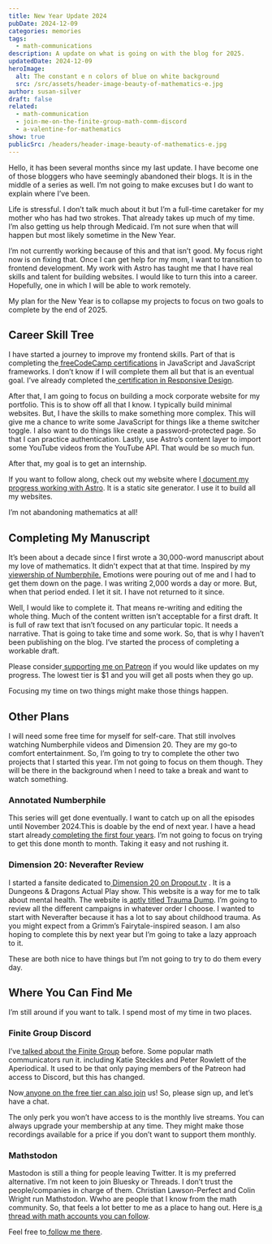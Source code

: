 ```yaml
---
title: New Year Update 2024
pubDate: 2024-12-09
categories: memories
tags:
  - math-communications
description: A update on what is going on with the blog for 2025.
updatedDate: 2024-12-09
heroImage:
  alt: The constant e n colors of blue on white background
  src: /src/assets/header-image-beauty-of-mathematics-e.jpg
author: susan-silver
draft: false
related:
  - math-communication
  - join-me-on-the-finite-group-math-comm-discord
  - a-valentine-for-mathematics
show: true
publicSrc: /headers/header-image-beauty-of-mathematics-e.jpg
---
```


Hello, it has been several months since my last update. I have become one of those bloggers who have seemingly abandoned their blogs. It is in the middle of a series as well. I’m not going to make excuses but I do want to explain where I’ve been.

Life is stressful. I don’t talk much about it but I’m a full-time caretaker for my mother who has had two strokes. That already takes up much of my time. I’m also getting us help through Medicaid. I’m not sure when that will happen but most likely sometime in the New Year.

I’m not currently working because of this and that isn’t good. My focus right now is on fixing that. Once I can get help for my mom, I want to transition to frontend development. My work with Astro has taught me that I have real skills and talent for building websites. I would like to turn this into a career. Hopefully, one in which I will be able to work remotely.

My plan for the New Year is to collapse my projects to focus on two goals to complete by the end of 2025.

## Career Skill Tree

I have started a journey to improve my frontend skills. Part of that is completing the[ freeCodeCamp certifications](https://www.freecodecamp.org/learn/) in JavaScript and JavaScript frameworks. I don’t know if I will complete them all but that is an eventual goal. I’ve already completed the[ certification in Responsive Design](https://www.freecodecamp.org/suzza).

After that, I am going to focus on building a mock corporate website for my portfolio. This is to show off all that I know. I typically build minimal websites. But, I have the skills to make something more complex. This will give me a chance to write some JavaScript for things like a theme switcher toggle. I also want to do things like create a password-protected page. So that I can practice authentication. Lastly, use Astro’s content layer to import some YouTube videos from the YouTube API. That would be so much fun.

After that, my goal is to get an internship.

If you want to follow along, check out my website where I[ document my progress working with Astro](http://suzza.dev). It is a static site generator. I use it to build all my websites.

I’m not abandoning mathematics at all!

## Completing My Manuscript

It’s been about a decade since I first wrote a 30,000-word manuscript about my love of mathematics. It didn't expect that at that time. Inspired by my[ viewership of Numberphile.](https://beautyofmathematics.com/favorite-video-every-year-numberphile/) Emotions were pouring out of me and I had to get them down on the page. I was writing 2,000 words a day or more. But, when that period ended. I let it sit. I have not returned to it since.

Well, I would like to complete it. That means re-writing and editing the whole thing. Much of the content written isn’t acceptable for a first draft. It is full of raw text that isn’t focused on any particular topic. It needs a narrative. That is going to take time and some work. So, that is why I haven’t been publishing on the blog. I’ve started the process of completing a workable draft.

Please consider[ supporting me on Patreon](https://www.patreon.com/c/susansilver) if you would like updates on my progress. The lowest tier is $1 and you will get all posts when they go up.

Focusing my time on two things might make those things happen.

## Other Plans

I will need some free time for myself for self-care. That still involves watching Numberphile videos and Dimension 20. They are my go-to comfort entertainment. So, I’m going to try to complete the other two projects that I started this year. I’m not going to focus on them though. They will be there in the background when I need to take a break and want to watch something.

### Annotated Numberphile

This series will get done eventually. I want to catch up on all the episodes until November 2024.This is doable by the end of next year. I have a head start already[ completing the first four years](https://beautyofmathematics.com/the-annotated-numberphile-a-retrospective-by-year/). I’m not going to focus on trying to get this done month to month. Taking it easy and not rushing it.

### Dimension 20: Neverafter Review

I started a fansite dedicated to[ Dimension 20 on Dropout.tv](http://dropout.tv) . It is a Dungeons & Dragons Actual Play show. This website is a way for me to talk about mental health. The website is[ aptly titled Trauma Dump](https://traumadump.xyz/). I’m going to review all the different campaigns in whatever order I choose. I wanted to start with Neverafter because it has a lot to say about childhood trauma. As you might expect from a Grimm’s Fairytale-inspired season. I am also hoping to complete this by next year but I’m going to take a lazy approach to it.

These are both nice to have things but I’m not going to try to do them every day.

## Where You Can Find Me

I’m still around if you want to talk. I spend most of my time in two places.

### Finite Group Discord

I’ve[ talked about the Finite Group](https://beautyofmathematics.com/join-me-on-the-finite-group-math-comm-discord) before. Some popular math communicators run it. including Katie Steckles and Peter Rowlett of the Aperiodical. It used to be that only paying members of the Patreon had access to Discord, but this has changed.

Now[ anyone on the free tier can also join](https://www.patreon.com/posts/free-members-can-113541532?utm_medium=clipboard_copy&utm_source=copyLink&utm_campaign=postshare_fan&utm_content=web_share) us! So, please sign up, and let’s have a chat.

The only perk you won’t have access to is the monthly live streams. You can always upgrade your membership at any time. They might make those recordings available for a price if you don’t want to support them monthly.

### Mathstodon

Mastodon is still a thing for people leaving Twitter. It is my preferred alternative. I’m not keen to join Bluesky or Threads. I don’t trust the people/companies in charge of them. Christian Lawson-Perfect and Colin Wright run Mathstodon. Wwho are people that I know from the math community. So, that feels a lot better to me as a place to hang out. Here is[ a thread with math accounts you can follow](https://mathstodon.xyz/@FediFollows@social.growyourown.services/113505436375244981).

Feel free to[ follow me there](https://mathstodon.xyz/@suzza).
